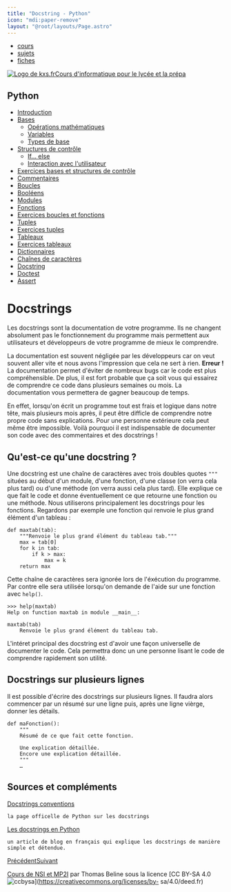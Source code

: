 ```yaml
---
title: "Docstring - Python"
icon: "mdi:paper-remove"
layout: "@root/layouts/Page.astro"
---
```


  * [cours](https://kxs.fr/cours/)
  * [sujets](https://kxs.fr/sujets/)
  * [fiches](https://kxs.fr/fiches/)

[![Logo de kxs.fr](/img/logo.svg)](https://kxs.fr/)[Cours d'informatique pour
le lycée et la prépa](https://kxs.fr/cours/)

## Python

  * [Introduction](.)
  * [Bases](bases)
    * [Opérations mathématiques](operations)
    * [Variables](variables)
    * [Types de base](types-de-base)
  * [Structures de contrôle](structures-de-controle)
    * [If… else](if-else)
    * [Interaction avec l'utilisateur](interaction)
  * [Exercices bases et structures de contrôle](exercices-bases-structures)
  * [Commentaires](commentaires)
  * [Boucles](boucles)
  * [Booléens](booleens)
  * [Modules](modules)
  * [Fonctions](fonctions)
  * [Exercices boucles et fonctions](exercices-boucles-fonctions)
  * [Tuples](tuples)
  * [Exercices tuples](exercices-tuples)
  * [Tableaux](tableaux)
  * [Exercices tableaux](exercices-tableaux)
  * [Dictionnaires](dictionnaires)
  * [Chaînes de caractères](chaines-de-caracteres)
  * [Docstring](docstring)
  * [Doctest](doctest)
  * [Assert](assert)

# Docstrings

Les docstrings sont la documentation de votre programme. Ils ne changent
absolument pas le fonctionnement du programme mais permettent aux utilisateurs
et développeurs de votre programme de mieux le comprendre.

La documentation est souvent négligée par les développeurs car on veut souvent
aller vite et nous avons l'impression que cela ne sert à rien. **Erreur !** La
documentation permet d'éviter de nombreux bugs car le code est plus
compréhensible. De plus, il est fort probable que ça soit vous qui essairez de
comprendre ce code dans plusieurs semaines ou mois. La documentation vous
permettera de gagner beaucoup de temps.

En effet, lorsqu'on écrit un programme tout est frais et logique dans notre
tête, mais plusieurs mois après, il peut être difficle de comprendre notre
propre code sans explications. Pour une personne extérieure cela peut même
être impossible. Voilà pourquoi il est indispensable de documenter son code
avec des commentaires et des docstrings !

## Qu'est-ce qu'une docstring ?

Une docstring est une chaîne de caractères avec trois doubles quotes `"""`
situées au début d'un module, d'une fonction, d'une classe (on verra cela plus
tard) ou d'une méthode (on verra aussi cela plus tard). Elle explique ce que
fait le code et donne éventuellement ce que retourne une fonction ou une
méthode. Nous utiliserons principalement les docstrings pour les fonctions.
Regardons par exemple une fonction qui renvoie le plus grand élément d'un
tableau :

    
    
    def maxtab(tab):
    	"""Renvoie le plus grand élément du tableau tab."""
    	max = tab[0]
        for k in tab:
            if k > max:
                max = k
        return max

Cette chaîne de caractères sera ignorée lors de l'éxécution du programme. Par
contre elle sera utilisée lorsqu'on demande de l'aide sur une fonction avec
`help()`.

    
    
    >>> help(maxtab)
    Help on function maxtab in module __main__:
    
    maxtab(tab)
        Renvoie le plus grand élément du tableau tab.

L'intéret principal des docstring est d'avoir une façon universelle de
documenter le code. Cela permettra donc un une personne lisant le code de
comprendre rapidement son utilité.

## Docstrings sur plusieurs lignes

Il est possible d'écrire des docstrings sur plusieurs lignes. Il faudra alors
commencer par un résumé sur une ligne puis, après une ligne vièrge, donner les
détails.

    
    
    def maFonction():
    	"""
    	Résumé de ce que fait cette fonction.
    
    	Une explication détaillée.
    	Encore une explication détaillée.
    	"""
    	…

## Sources et compléments

[Docstrings conventions](https://www.python.org/dev/peps/pep-0257/)

    la page officelle de Python sur les docstrings
  
[Les docstrings en Python](http://sametmax.com/les-docstrings/)

    un article de blog en français qui explique les docstrings de manière simple et détendue.
  
[Précédent](chaines-de-caracteres)[Suivant](doctest)

[Cours de NSI et MP2I](https://kxs.fr/cours/) par Thomas Beline sous la
licence [CC BY-SA 4.0
![ccbysa](/img/ccbysa.svg)](https://creativecommons.org/licenses/by-
sa/4.0/deed.fr)

